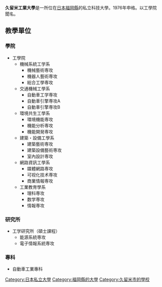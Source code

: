 {{expand|time=2015-11-15T20:52:36+00:00}}
{{unreferenced|time=2015-11-15T20:52:36+00:00}}
{{Infobox School 
| name = 久留米工業大学
| other_name =  Kurumi Institute of Technology
| image =
| motto =  
| established = 1958年 
| type = 私立 [[科技大學|科技大學]] 
| religion = 
| affiliation = 
| district =[[福岡縣|福岡縣]] 
| grades = 
| president = 
| principal = 
| dean = 
| college = 
| house = 
| sc = 
| cs = 
| faculty = 
| staff = 
| students = 
| athletics = 
| conference = 
| colors = 
| mascot = 
| magazine = 
| address ={{JPN}}[[福岡縣|福岡縣]][[久留米市|久留米市]]上津町2228-66(本校區) 
| telephone =  
| fax =  
| mail = 
| website = http://www.kurume-it.ac.jp/
}}
'''久留米工業大學'''是一所位在[[日本|日本]][[福岡縣|福岡縣]]的私立科技大學。1976年申格。以工學院聞名。

==教學單位==
===學院===
*工學院
**機械系統工学系
***機械藝術専攻
***機器人藝術専攻
***総合工學専攻
**交通機械工學系
***自動車工学専攻
***自動車引擎専攻A
***自動車引擎専攻B
**環境共生工學系
***環境機能専攻
***機能分析専攻
***機能開発専攻
**建築・設備工學系
***建築藝術専攻
***建築設備藝術専攻
***室內設計専攻
**網路資訊工學系
***媒體網路専攻
***可视化技术専攻
***商業情報専攻
**工業教育學系
***理科専攻
***数学専攻
***情報専攻

===研究所===
*工学研究所（碩士課程）
**能源系統専攻
**電子情報系統専攻

===專科===
*自動車工業專科

[[Category:日本私立大學|Category:日本私立大學]]
[[Category:福岡縣的大學|Category:福岡縣的大學]]
[[Category:久留米市的學校|Category:久留米市的學校]]